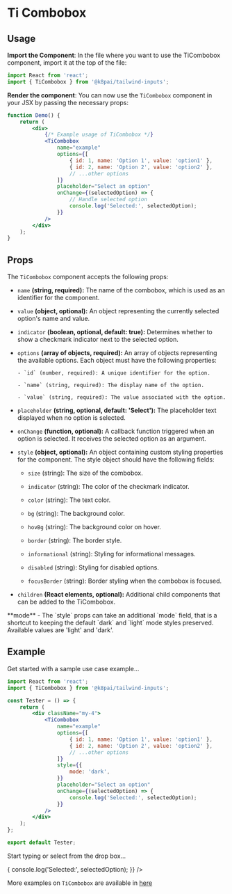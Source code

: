  
# Ti Combobox

## Usage

**Import the Component**: In the file where you want to use the TiCombobox component, import it at the top of the file:

```jsx copy {2}
import React from 'react';
import { TiCombobox } from '@k8pai/tailwind-inputs';
```

**Render the component**: You can now use the `TiCombobox` component in your JSX by passing the necessary props:

```jsx copy {5-17}
function Demo() {
	return (
		<div>
			{/* Example usage of TiCombobox */}
			<TiCombobox
				name="example"
				options={[
					{ id: 1, name: 'Option 1', value: 'option1' },
					{ id: 2, name: 'Option 2', value: 'option2' },
					// ...other options
				]}
				placeholder="Select an option"
				onChange={(selectedOption) => {
					// Handle selected option
					console.log('Selected:', selectedOption);
				}}
			/>
		</div>
	);
}
```

## Props

The `TiCombobox` component accepts the following props:

-   `name` **(string, required):** The name of the combobox, which is used as an identifier for the component.

-   `value` **(object, optional):** An object representing the currently selected option's name and value.

-   `indicator` **(boolean, optional, default: true):** Determines whether to show a checkmark indicator next to the selected option.

-   `options` **(array of objects, required):** An array of objects representing the available options. Each object must have the following properties:

        - `id` (number, required): A unique identifier for the option.

        - `name` (string, required): The display name of the option.

        - `value` (string, required): The value associated with the option.

-   `placeholder` **(string, optional, default: 'Select'):** The placeholder text displayed when no option is selected.

-   `onChange` **(function, optional):** A callback function triggered when an option is selected. It receives the selected option as an argument.

-   `style` **(object, optional):** An object containing custom styling properties for the component. The style object should have the following fields:

    -   `size` (string): The size of the combobox.

    -   `indicator` (string): The color of the checkmark indicator.

    -   `color` (string): The text color.

    -   `bg` (string): The background color.

    -   `hovBg` (string): The background color on hover.

    -   `border` (string): The border style.

    -   `informational` (string): Styling for informational messages.

    -   `disabled` (string): Styling for disabled options.

    -   `focusBorder` (string): Border styling when the combobox is focused.

-   `children` **(React elements, optional):** Additional child components that can be added to the TiCombobox.

<Callout emoji="🌙">
	**mode** - The `style` props can take an additional `mode` field, that is a
	shortcut to keeping the default `dark` and `light` mode styles preserved.
	Available values are 'light' and 'dark'.
</Callout>

## Example

Get started with a sample use case example...

```jsx copy
import React from 'react';
import { TiCombobox } from '@k8pai/tailwind-inputs';

const Tester = () => {
	return (
		<div className="my-4">
			<TiCombobox
				name="example"
				options={[
					{ id: 1, name: 'Option 1', value: 'option1' },
					{ id: 2, name: 'Option 2', value: 'option2' },
					// ...other options
				]}
				style={{
					mode: 'dark',
				}}
				placeholder="Select an option"
				onChange={(selectedOption) => {
					console.log('Selected:', selectedOption);
				}}
			/>
		</div>
	);
};

export default Tester;
```

Start typing or select from the drop box...

<div className="my-4">
	<TiCombobox
		name="example"
		options={[
			{ id: 1, name: 'Option 1', value: 'option1' },
			{ id: 2, name: 'Option 2', value: 'option2' },
			{ id: 3, name: 'Option 3', value: 'option3' },
			{ id: 4, name: 'Option 4', value: 'option4' },
			// ...other options
		]}
		style={{
			mode: 'dark',
		}}
		placeholder="Select an option"
		onChange={(selectedOption) => {
			console.log('Selected:', selectedOption);
		}}
	/>
</div>

More examples on `TiCombobox` are available in [here](/examples)
